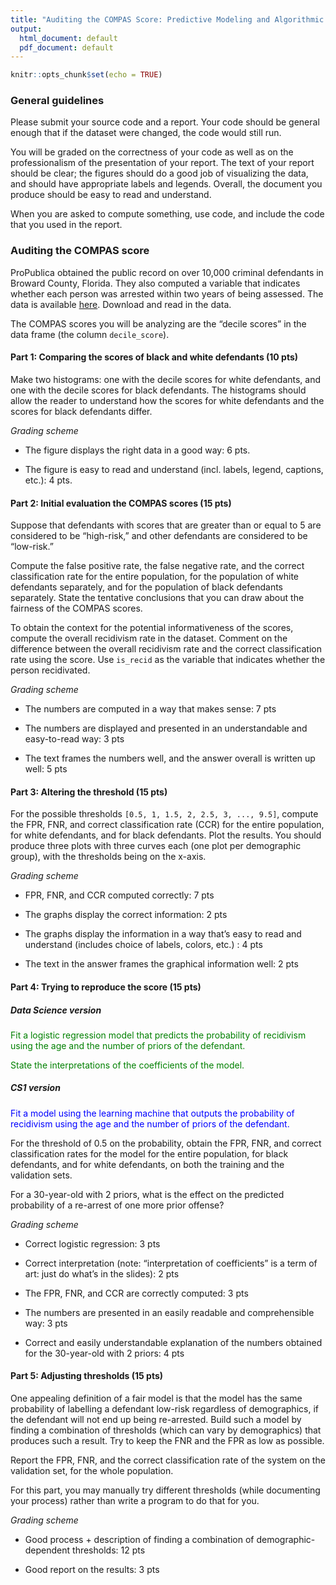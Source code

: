 ```yaml
---
title: "Auditing the COMPAS Score: Predictive Modeling and Algorithmic Fairness"
output:
  html_document: default
  pdf_document: default
---
```


```r
knitr::opts_chunk$set(echo = TRUE)
```


### General guidelines

Please submit your source code and a report. Your code should be general enough that if the dataset were changed, the code would still run.

You will be graded on the correctness of your code as well as on the professionalism of the presentation of your report. The text of your report should be clear; the figures should do a good job of visualizing the data, and should have appropriate labels and legends. Overall, the document you produce should be easy to read and understand.

When you are asked to compute something, use code, and include the code that you used in the report.

### Auditing the COMPAS score

ProPublica obtained the public record on over 10,000 criminal defendants in Broward County, Florida. They also computed a variable that indicates whether each person was arrested within two years of being assessed. The data is available [here](https://github.com/propublica/compas-analysis/raw/master/compas-scores-two-years.csv). Download and read in the data. 

The COMPAS scores you will be analyzing are the "decile scores" in the data frame (the column `decile_score`).

#### Part 1: Comparing the scores of black and white defendants (10 pts)

Make two histograms: one with the decile scores for white defendants, and one with the decile scores for black defendants. The histograms should allow the reader to understand how the scores for white defendants and the scores for black defendants differ.

*Grading scheme*

* The figure displays the right data in a good way: 6 pts.

* The figure is easy to read and understand (incl. labels, legend, captions, etc.): 4 pts.

#### Part 2: Initial evaluation the COMPAS scores (15 pts)

Suppose that defendants with scores that are greater than or equal to 5 are considered to be "high-risk," and other defendants are considered to be "low-risk."

Compute the false positive rate, the false negative rate, and the correct classification rate for the entire population, for the population of white defendants separately, and for the population of black defendants separately. State the tentative conclusions that you can draw about the fairness of the COMPAS scores.

To obtain the context for the potential informativeness of the scores, compute the overall recidivism rate in the dataset. Comment on the difference between the overall recidivism rate and the correct classification rate using the score. Use `is_recid` as the variable that indicates whether the person recidivated.

*Grading scheme*

* The numbers are computed in a way that makes sense: 7 pts

* The numbers are displayed and presented in an understandable and easy-to-read way: 3 pts

* The text frames the numbers well, and the answer overall is written up well: 5 pts

#### Part 3: Altering the threshold (15 pts)

For the possible thresholds `[0.5, 1, 1.5, 2, 2.5, 3, ..., 9.5]`, compute the FPR, FNR, and correct classification rate (CCR) for the entire population, for white defendants, and for black defendants. Plot the results. You should produce three plots with three curves each (one plot per demographic group), with the thresholds being on the x-axis. 

*Grading scheme*

* FPR, FNR, and CCR computed correctly: 7 pts

* The graphs display the correct information: 2 pts

* The graphs display the information in a way that's easy to read and understand (includes choice of labels, colors, etc.) : 4 pts

* The text in the answer frames the graphical information well: 2 pts

#### Part 4: Trying to reproduce the score (15 pts)



##### Data Science version</span>
<span style="color:green">
Fit a logistic regression model that predicts the probability of recidivism using the age and the number of priors of the defendant.</span>

<span style="color:green">State the interpretations of the coefficients of the model. </span>


##### CS1 version
<span style="color:blue">
Fit a model using the learning machine that outputs the probability of recidivism using the age and the number of priors of the defendant. 
</span>

For the threshold of $0.5$ on the probability, obtain the FPR, FNR, and correct classification rates for the model for the entire population, for black defendants, and for white defendants, on both the training and the validation sets.

For a 30-year-old with 2 priors, what is the effect on the predicted probability of a re-arrest of one more prior offense?

*Grading scheme*

* Correct logistic regression: 3 pts

* Correct interpretation (note: "interpretation of coefficients" is a term of art: just do what's in the slides): 2 pts

* The FPR, FNR, and CCR are correctly computed: 3 pts

* The numbers are presented in an easily readable and comprehensible way: 3 pts

* Correct and easily understandable explanation of the numbers obtained for the 30-year-old with 2 priors: 4 pts

#### Part 5: Adjusting thresholds (15 pts)

One appealing definition of a fair model is that the model has the same probability of labelling a defendant low-risk regardless of demographics, if the defendant will not end up being re-arrested. Build such a model by finding a combination of thresholds (which can vary by demographics) that produces such a result. Try to keep the FNR and the FPR as low as possible.

Report the FPR, FNR, and the correct classification rate of the system on the validation set, for the whole population.

For this part, you may manually try different thresholds (while documenting your process) rather than write a program to do that for you.

*Grading scheme*

* Good process + description of finding a combination of demographic-dependent thresholds: 12 pts

* Good report on the results: 3 pts

